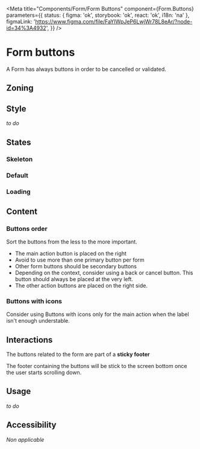 

<Meta
	title="Components/Form/Form Buttons"
	component={Form.Buttons}
	parameters={{
		status: { figma: 'ok', storybook: 'ok', react: 'ok', i18n: 'na' },
		figmaLink: 'https://www.figma.com/file/FaYIWpJeP6LwjWr78L8eAr/?node-id=34%3A4932',
	}}
/>

# Form buttons

A Form has always buttons in order to be cancelled or validated.

## Zoning

<FigmaImage
	src="https://www.figma.com/file/qc8oUSyVJM67gSsbTShftt/%F0%9F%93%90-Zoning?node-id=545%3A0"
	alt="zoning image for form buttons"
/>

## Style

_to do_

## States

### Skeleton

<FigmaIframe
	light="https://www.figma.com/file/FaYIWpJeP6LwjWr78L8eAr/Forms?node-id=310%3A0"
	dark="https://www.figma.com/file/FaYIWpJeP6LwjWr78L8eAr/Forms?node-id=342%3A330"
/>

<Canvas>
	<Story story={FormButtonsStories.FormButtonsSkeleton} />
</Canvas>

### Default

<FigmaIframe
	light="https://www.figma.com/file/FaYIWpJeP6LwjWr78L8eAr/Forms?node-id=310%3A27"
	dark="https://www.figma.com/file/FaYIWpJeP6LwjWr78L8eAr/Forms?node-id=342%3A333"
/>

<Canvas>
	<Story story={FormButtonsStories.FormButtonsDefault} />
</Canvas>

### Loading

<FigmaIframe
	light="https://www.figma.com/file/FaYIWpJeP6LwjWr78L8eAr/Forms?node-id=310%3A1191"
	dark="https://www.figma.com/file/FaYIWpJeP6LwjWr78L8eAr/Forms?node-id=342%3A360"
/>

<Canvas>
	<Story story={FormButtonsStories.FormButtonsLoading} />
</Canvas>

## Content

### Buttons order

Sort the buttons from the less to the more important.

- The main action button is placed on the right
- Avoid to use more than one primary button per form
- Other form buttons should be secondary buttons
- Depending on the context, consider using a back or cancel button. This button should always be placed at the very left.
- The other action buttons are placed on the right side.

<FigmaIframe
	light="https://www.figma.com/file/FaYIWpJeP6LwjWr78L8eAr/Forms?node-id=57%3A81"
	dark="https://www.figma.com/file/FaYIWpJeP6LwjWr78L8eAr/Forms?node-id=342%3A215"
/>

<Canvas>
	<Story story={FormButtonsStories.FormButtonsOrder} />
</Canvas>

### Buttons with icons

Consider using Buttons with icons only for the main action when the label isn't enough understable.

## Interactions

The buttons related to the form are part of a **sticky footer**

The footer containing the buttons will be stick to the screen bottom once the user starts scrolling down.

## Usage

_to do_

## Accessibility

_Non applicable_
